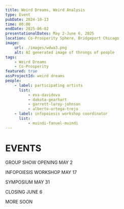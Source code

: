```yaml
---
title: Weird Dreams, Weird Analysis
type: Event
pubDate: 2024-10-13
time: 00:00
endDate: 2025-06-02
presentationalDates: May 2-June 6, 2025
location: Co-Prosperity Sphere, Bridgeport Chicago
image:
    url: ./images/wdwa3.png
    alt: AI generated image of throngs of people
tags:
    - Weird Dreams
    - Co-Prosperity
featured: true
assProjectId: weird dreams
people:
    - label: participating artists
      list:
          - eva-davidova
          - dakota-gearhart
          - garrett-laroy-johnson
          - alberto-ortega-trejo
    - label: infopoiesis workshop coordinator
      list:
          - muindi-fanuel-muindi
---
```


# EVENTS

GROUP SHOW OPENING MAY 2

INFOPOIESIS WORKSHOP MAY 17

SYMPOSIUM MAY 31

CLOSING JUNE 6

MORE SOON
